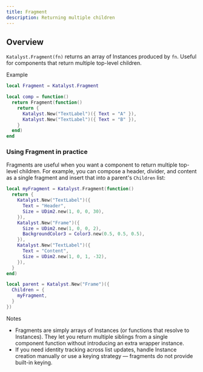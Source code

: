 ```yaml
---
title: Fragment
description: Returning multiple children
---
```


## Overview

`Katalyst.Fragment(fn)` returns an array of Instances produced by `fn`. Useful for components that return multiple top-level children.

Example

```lua
local Fragment = Katalyst.Fragment

local comp = function()
  return Fragment(function()
    return {
      Katalyst.New("TextLabel")({ Text = "A" }),
      Katalyst.New("TextLabel")({ Text = "B" }),
    }
  end)
end
```

### Using Fragment in practice

Fragments are useful when you want a component to return multiple top-level children. For example, you can compose a header, divider, and content as a single fragment and insert that into a parent's `Children` list:

```lua
local myFragment = Katalyst.Fragment(function()
  return {
    Katalyst.New("TextLabel")({
      Text = "Header",
      Size = UDim2.new(1, 0, 0, 30),
    }),
    Katalyst.New("Frame")({
      Size = UDim2.new(1, 0, 0, 2),
      BackgroundColor3 = Color3.new(0.5, 0.5, 0.5),
    }),
    Katalyst.New("TextLabel")({
      Text = "Content",
      Size = UDim2.new(1, 0, 1, -32),
    }),
  }
end)

local parent = Katalyst.New("Frame")({
  Children = {
    myFragment,
  }
})
```

Notes

- Fragments are simply arrays of Instances (or functions that resolve to Instances). They let you return multiple siblings from a single component function without introducing an extra wrapper instance.
- If you need identity tracking across list updates, handle Instance creation manually or use a keying strategy — fragments do not provide built-in keying.
